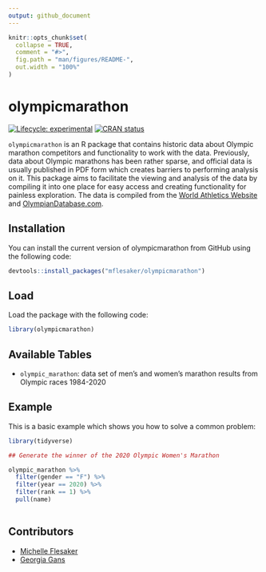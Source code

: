 ```yaml
---
output: github_document
---
```


<!-- README.md is generated from README.Rmd. Please edit that file -->

```r
knitr::opts_chunk$set(
  collapse = TRUE,
  comment = "#>",
  fig.path = "man/figures/README-",
  out.width = "100%"
)
```

# olympicmarathon

<!-- badges: start -->
[![Lifecycle: experimental](https://img.shields.io/badge/lifecycle-experimental-orange.svg)](https://lifecycle.r-lib.org/articles/stages.html#experimental)
[![CRAN status](https://www.r-pkg.org/badges/version/olympicmarathon)](https://CRAN.R-project.org/package=olympicmarathon)
<!-- badges: end -->

`olympicmarathon` is an R package that contains historic data about Olympic marathon competitors and functionality to work with the data. Previously, data about Olympic marathons has been rather sparse, and official data is usually published in PDF form which creates barriers to performing analysis on it. This package aims to facilitate the viewing and analysis of the data by compiling it into one place for easy access and creating functionality for painless exploration. The data is compiled from the [World Athletics Website](https://www.worldathletics.org/) and [OlympianDatabase.com](https://www.olympiandatabase.com/).

## Installation

You can install the current version of olympicmarathon from GitHub using the following code:

``` r
devtools::install_packages("mflesaker/olympicmarathon")
```

## Load

Load the package with the following code:

```r
library(olympicmarathon)
```

## Available Tables
 - `olympic_marathon`: data set of men's and women's marathon results from Olympic races 1984-2020

## Example

This is a basic example which shows you how to solve a common problem:

```r

library(tidyverse)

## Generate the winner of the 2020 Olympic Women's Marathon

olympic_marathon %>%
  filter(gender == "F") %>%
  filter(year == 2020) %>%
  filter(rank == 1) %>%
  pull(name)
  
```

## Contributors
 - [Michelle Flesaker](https://github.com/mflesaker)
 - [Georgia Gans](https://github.com/georgiagans)
